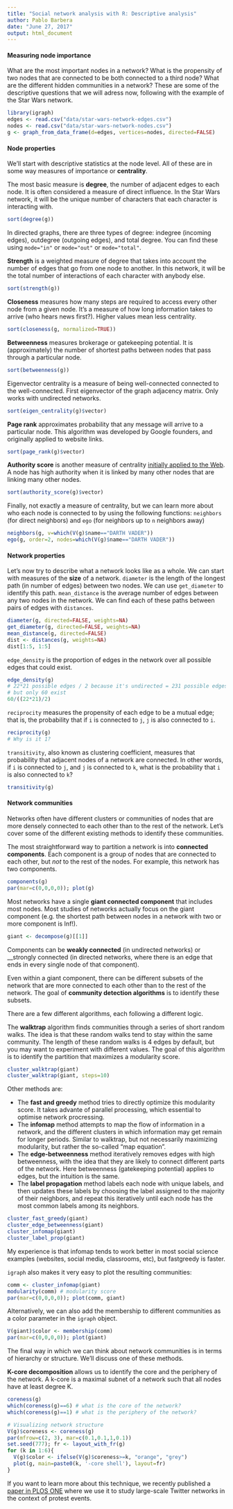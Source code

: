 ```yaml
---
title: "Social network analysis with R: Descriptive analysis"
author: Pablo Barbera
date: "June 27, 2017"
output: html_document
---
```


#### Measuring node importance

What are the most important nodes in a network? What is the propensity of two nodes that are connected to be both connected to a third node? What are the different hidden communities in a network? These are some of the descriptive questions that we will adress now, following with the example of the Star Wars network.

```r
library(igraph)
edges <- read.csv("data/star-wars-network-edges.csv")
nodes <- read.csv("data/star-wars-network-nodes.csv")
g <- graph_from_data_frame(d=edges, vertices=nodes, directed=FALSE)
```

#### Node properties

We'll start with descriptive statistics at the node level. All of these are in some way measures of importance or __centrality__.

The most basic measure is __degree__, the number of adjacent edges to each node. It is often considered a measure of direct influence. In the Star Wars network, it will be the unique number of characters that each character is interacting with.

```r
sort(degree(g))
```

In directed graphs, there are three types of degree: indegree (incoming edges), outdegree (outgoing edges), and total degree. You can find these using `mode="in"` or `mode="out"` or `mode="total"`. 

__Strength__ is a weighted measure of degree that takes into account the number of edges that go from one node to another. In this network, it will be the total number of interactions of each character with anybody else.

```r
sort(strength(g))
```

__Closeness__ measures how many steps are required to access every other node from a given node. It's a measure of how long information takes to arrive (who hears news first?). Higher values mean less centrality.

```r
sort(closeness(g, normalized=TRUE))
```

__Betweenness__ measures brokerage or gatekeeping potential. It is (approximately) the number of shortest paths between nodes that pass through a particular node.

```r
sort(betweenness(g))
```

Eigenvector centrality is a measure of being well-connected connected to the well-connected. First eigenvector of the graph adjacency matrix. Only works with undirected networks.

```r
sort(eigen_centrality(g)$vector)
```

__Page rank__ approximates probability that any message will arrive to a particular node. This algorithm was developed by Google founders, and originally applied to website links.

```r
sort(page_rank(g)$vector)
```

__Authority score__ is another measure of centrality [initially applied to the Web](https://en.wikipedia.org/wiki/HITS_algorithm). A node has high authority when it is linked by many other nodes that are linking many other nodes.

```r
sort(authority_score(g)$vector)
```

Finally, not exactly a measure of centrality, but we can learn more about who each node is connected to by using the following functions: `neighbors` (for direct neighbors) and `ego` (for neighbors up to `n` neighbors away)

```r
neighbors(g, v=which(V(g)$name=="DARTH VADER"))
ego(g, order=2, nodes=which(V(g)$name=="DARTH VADER"))
```

#### Network properties

Let's now try to describe what a network looks like as a whole. We can start with measures of the __size__ of a network. `diameter` is the length of the longest path (in number of edges) between two nodes. We can use `get_diameter` to identify this path. `mean_distance` is the average number of edges between any two nodes in the network. We can find each of these paths between pairs of edges with `distances`.

```r
diameter(g, directed=FALSE, weights=NA)
get_diameter(g, directed=FALSE, weights=NA)
mean_distance(g, directed=FALSE)
dist <- distances(g, weights=NA)
dist[1:5, 1:5]
```

`edge_density` is the proportion of edges in the network over all possible edges that could exist.

```r
edge_density(g)
# 22*21 possible edges / 2 because it's undirected = 231 possible edges
# but only 60 exist
60/((22*21)/2)
```

`reciprocity` measures the propensity of each edge to be a mutual edge; that is, the probability that if `i` is connected to `j`, `j` is also connected to `i`.

```r
reciprocity(g)
# Why is it 1?
```

`transitivity`, also known as clustering coefficient, measures that probability that adjacent nodes of a network are connected. In other words, if `i` is connected to `j`, and `j` is connected to `k`, what is the probability that `i` is also connected to `k`?

```r
transitivity(g)
```

#### Network communities

Networks often have different clusters or communities of nodes that are more densely connected to each other than to the rest of the network. Let's cover some of the different existing methods to identify these communities.

The most straightforward way to partition a network is into __connected components__. Each component is a group of nodes that are connected to each other, but _not_ to the rest of the nodes. For example, this network has two components.

```r
components(g)
par(mar=c(0,0,0,0)); plot(g)
```

Most networks have a single __giant connected component__ that includes most nodes. Most studies of networks actually focus on the giant component (e.g. the shortest path between nodes in a network with two or more component is Inf!).

```r
giant <- decompose(g)[[1]]
```

Components can be __weakly connected__ (in undirected networks) or __strongly connected (in directed networks, where there is an edge that ends in every single node of that component).

Even within a giant component, there can be different subsets of the network that are more connected to each other than to the rest of the network. The goal of __community detection algorithms__ is to identify these subsets.

There are a few different algorithms, each following a different logic. 

The __walktrap__ algorithm finds communities through a series of short random walks. The idea is that these random walks tend to stay within the same community. The length of these random walks is 4 edges by default, but you may want to experiment with different values. The goal of this algorithm is to identify the partition that maximizes a modularity score.

```r
cluster_walktrap(giant)
cluster_walktrap(giant, steps=10)
```

Other methods are:

- The __fast and greedy__ method tries to directly optimize this modularity score. It takes advante of parallel processing, which essential to optimise network procressing.
- The __infomap__ method attempts to map the flow of information in a network, and the different clusters in which information may get remain for longer periods. Similar to walktrap, but not necessarily maximizing modularity, but rather the so-called "map equation".
- The __edge-betweenness__ method iteratively removes edges with high betweenness, with the idea that they are likely to connect different parts of the network. Here betweenness (gatekeeping potential) applies to edges, but the intuition is the same.
- The __label propagation__ method labels each node with unique labels, and then updates these labels by choosing the label assigned to the majority of their neighbors, and repeat this iteratively until each node has the most common labels among its neighbors.

```r
cluster_fast_greedy(giant)
cluster_edge_betweenness(giant)
cluster_infomap(giant)
cluster_label_prop(giant)
```

My experience is that infomap tends to work better in most social science examples (websites, social media, classrooms, etc), but fastgreedy is faster.

`igraph` also makes it very easy to plot the resulting communities:
```r
comm <- cluster_infomap(giant)
modularity(comm) # modularity score
par(mar=c(0,0,0,0)); plot(comm, giant)
```

Alternatively, we can also add the membership to different communities as a color parameter in the `igraph` object.
```r
V(giant)$color <- membership(comm)
par(mar=c(0,0,0,0)); plot(giant)
```

The final way in which we can think about network communities is in terms of hierarchy or structure. We'll discuss one of these methods.

__K-core decomposition__ allows us to identify the core and the periphery of the network. A k-core is a maximal subnet of a network such that all nodes have at least degree K.

```r
coreness(g)
which(coreness(g)==6) # what is the core of the network?
which(coreness(g)==1) # what is the periphery of the network?

# Visualizing network structure
V(g)$coreness <- coreness(g)
par(mfrow=c(2, 3), mar=c(0.1,0.1,1,0.1))
set.seed(777); fr <- layout_with_fr(g)
for (k in 1:6){
  V(g)$color <- ifelse(V(g)$coreness>=k, "orange", "grey")
  plot(g, main=paste0(k, '-core shell'), layout=fr)
}
```

If you want to learn more about this technique, we recently published a [paper in PLOS ONE](http://journals.plos.org/plosone/article?id=10.1371/journal.pone.0143611) where we use it to study large-scale Twitter networks in the context of protest events.

